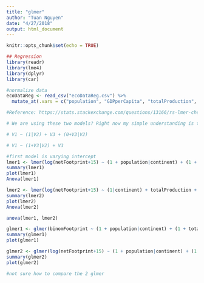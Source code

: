 ```yaml
---
title: "glmer"
author: "Tuan Nguyen"
date: "4/27/2018"
output: html_document
---
```


```r
knitr::opts_chunk$set(echo = TRUE)
```

```r
## Regression 
library(readr)
library(lme4)
library(dplyr)
library(car)

#normalize data
ecoDataReg <- read_csv("ecoDataReg.csv") %>% 
  mutate_at(.vars = c("population", "GDPperCapita", "totalProduction", "totalGHG", "HDI2015"), .funs = funs( as.numeric(scale(.) )))

#Reference: https://stats.stackexchange.com/questions/13166/rs-lmer-cheat-sheet

# We are using these two models? Right now my simple understanding is that 

# V1 ~ (1|V2) + V3 + (0+V3|V2)

# V1 ~ (1+V3|V2) + V3

#first model is varying intercept
lmer1 <- lmer(log(netFootprint+15) ~ (1 + population|continent) + (1 + totalProduction|continent) + (1 + GDPperCapita|continent) + (1 + HDI2015|continent) + population + totalProduction + GDPperCapita + HDI2015, data = ecoDataReg)
summary(lmer1)
plot(lmer1)
Anova(lmer1)

lmer2 <- lmer(log(netFootprint+15) ~ (1|continent) + totalProduction + (0 + totalProduction|continent) + population + (0 + population|continent) + GDPperCapita + (0 + GDPperCapita|continent) + HDI2015 + (0 + HDI2015|continent), data = ecoDataReg)
summary(lmer2)
plot(lmer2)
Anova(lmer2)

anova(lmer1, lmer2)

glmer1 <- glmer(binomFootprint ~ (1 + population|continent) + (1 + totalProduction|continent) + (1 + GDPperCapita|continent) + (1 + HDI2015|continent) + population + totalProduction + GDPperCapita + HDI2015, data = ecoDataReg, family = binomial(link = "logit"))  
summary(glmer1)
plot(glmer1)

glmer2 <- glmer(log(netFootprint+15) ~ (1 + population|continent) + (1 + totalProduction|continent) + (1 + GDPperCapita|continent) + (1 + HDI2015|continent) + population + totalProduction + GDPperCapita + HDI2015, data = ecoDataReg, family = gaussian(link = "identity"))  
summary(glmer2)
plot(glmer2)

#not sure how to compare the 2 glmer
```

